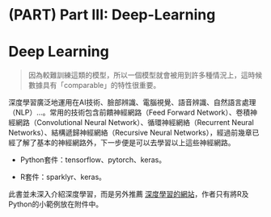 # (PART) Part III: Deep-Learning{-}

# Deep Learning

>因為較難訓練這類的模型，所以一個模型就會被用到許多種情況上，這時候數據具有「comparable」的特性很重要。

深度學習廣泛地運用在AI技術、臉部辨識、電腦視覺、語音辨識、自然語言處理（NLP）...。常用的技術包含前饋神經網路（Feed Forward Network）、卷積神經網路（Convolutional Neural Network）、循環神經網絡（Recurrent Neural Networks）、結構遞歸神經網絡（Recursive Neural Networks），經過前幾章已經了解了基本的神經網路外，下一步便是可以去學習以上這些神經網路。

- Python套件：tensorflow、pytorch、keras。

- R套件：sparklyr、keras。

此書並未深入介紹深度學習，而是另外推薦 [深度學習的網站](http://deeplearning.net/)，作者只有將R及Python的小範例放在附件中。
